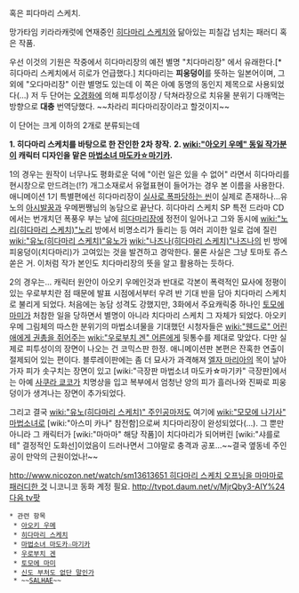 {{{+3 血だまりスケッチ}}}

혹은 피다마리 스케치.

망가타임 키라라캐럿에 연재중인 [[히다마리 스케치]]와 닮아있는 피칠갑 넘치는 패러디 혹은 작품.

우선 이것의 기원은 작중에서 히다마리장의 예전 별명 "치다마리장" 에서 유래한다.[* 히다마리 스케치에서 히로가 언급했다.] 치다마리는 '''피웅덩이'''를 뜻하는 일본어이며, 그외에 "오다마리장" 이란 별명도 있는데 이 쪽은 아예 동명의 동인지 제목으로 사용되었다(…) 저 두 단어는 [[오경화]]에 의해 피투성이장 / 닥쳐라장으로 치유물 분위기 다깨먹는 방향으로 '''대충''' 번역당했다. ~~차라리 피다마리장이라고 할것이지~~

이 단어는 크게 이하의 2개로 분류되는데

'''1. 히다마리 스케치를 바탕으로 한 잔인한 2차 창작.'''
'''2. [[wiki:"아오키 우메" 동일 작가분]]이 캐릭터 디자인을 맡은 [[마법소녀 마도카☆마기카]].'''

1의 경우는 원작이 너무나도 평화로운 덕에 "이런 일은 있을 수 없어" 라면서 히다마리를 현시창으로 만드려는(!?) 개그소재로서 유혈표현이 들어가는 경우 본 이름을 사용한다. 애니메이션 1기 특별편에선 히다마리장이 [http://www.youtube.com/watch?v=dHT2kEh8ylU 실사로 폭파당하는 씬]이 실제로 존재하나…유노의 [[아시발꿈]]과 우메쩐쨍님의 농담으로 끝난다. 히다마리 스케치 SP 특전 드라마 CD에서는 번개치던 폭풍우 부는 날에 [[히다마리장]]에  정전이 일어나고 그와 동시에 [[wiki:"노리(히다마리 스케치)"노리]] 방에서 비명소리가 들리는 등 여러 괴이한 일로 겁에 질린 [[wiki:"유노(히다마리 스케치)"유노]]가  [[wiki:"나즈나(히다마리 스케치)"나즈나]]의 빈 방에 피웅덩이(치다마리)가 고여있는 것을 발견하고 경악한다. 물론 사실은 그냥 토마토 쥬스 쏟은 거. 이처럼 작가 본인도 치다마리장의 뜻을 알고 활용하는 듯하다.

2의 경우는… 캐릭터 원안이 아오키 우메인것과 반대로 각본이 폭력적인 묘사에 정평이 있는 우로부치란 점 때문에 발표 시점에서부터 우려 반 기대 반을 담아 치다마리 스케치로 불리게 되었다. 처음에는 농담 성격도 강했지만, 3화에서 주요캐릭중 하나인 [[토모에 마미]]가 처참한 일을 당하면서 별명이 아니라 치다마리 스케치 그 자체가 되었다. 아오키 우메 그림체의 따스한 분위기의 마법소녀물을 기대했던 시청자들은 [[wiki:"웬드로" 어린애에게 권총을 쥐어주는]] [[wiki:"우로부치 겐" 어른]]에게 뒷통수를 제대로 맞았다. 다만 실제로 피투성이의 장면이 나오는 건 코믹스판 한정. 애니메이션판 본편은 잔혹한 연출이 절제되어 있는 편이다. 블루레이판에는 좀 더 묘사가 과격해져 [[엘자 마리아]]의 목이 날아가자 피가 솟구치는 장면이 있고 [wiki:"극장판 마법소녀 마도카☆마기카" 극장판]에서는 아예 [[사쿠라 쿄코]]가 치명상을 입고 복부에서 엄청난 양의 피가 흘러나와 진짜로 피웅덩이가 생겨나는 장면이 추가되었다.

그리고 결국 [[wiki:"유노(히다마리 스케치)" 주인공]]마저도 여기에 [[wiki:"모모에 나기사" 마법소녀]]로 [wiki:"아스미 카나" 참전함]으로써 치다마리장이 완성되었다(...). 그 뿐만 아니라 그 캐릭터가 [wiki:"마마마" 해당 작품]이 치다마리가 되어버린 [wiki:"샤를로테" 결정적인 도화선]이었음이 드러나면서 그야말로 충격과 공포...~~결국 옆동네 주인공이 만악의 근원이었나!~~

[[http://www.nicozon.net/watch/sm13613651 히다마리 스케치 오프닝을 마마마로 패러디한 것]] 니코니코 동화 계정 필요.
[[http://tvpot.daum.net/v/MjrQby3-AIY%24 다음 tv팟]]

 * 관련 항목
  * [[아오키 우메]]
  * [[히다마리 스케치]]
  * [[마법소녀 마도카☆마기카]]
  * [[우로부치 겐]]
  * [[토모에 마미]]
  * [[신도 부처도 없단 말인가]]
  * ~~[[SALHAE]]~~
